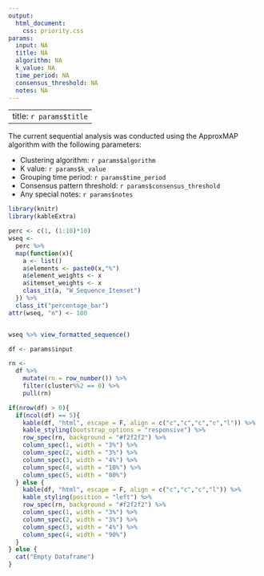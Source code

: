 ```yaml
---
output:
  html_document:
    css: priority.css
params:
  input: NA
  title: NA
  algorithm: NA
  k_value: NA
  time_period: NA
  consensus_threshold: NA
  notes: NA
---
```


---
title: `r params$title`
---

The current sequential analysis was conducted using the ApproxMAP algorithm with the following parameters:

* Clustering algorithm: `r params$algorithm`
* K value: `r params$k_value`
* Grouping time period: `r params$time_period`
* Consensus pattern threshold: `r params$consensus_threshold`
* Any special notes: `r params$notes`

```r
library(knitr)
library(kableExtra)

perc <- c(1, (1:10)*10)
wseq <-
  perc %>%
  map(function(x){
    a <- list()
    a$elements <- paste0(x,"%")
    a$element_weights <- x
    a$itemset_weights <- x
    class_it(a, "W_Sequence_Itemset")
  }) %>%
  class_it("percentage_bar")
attr(wseq, "n") <- 100


wseq %>% view_formatted_sequence()

df <- params$input

rn <-
  df %>%
    mutate(rn = row_number()) %>%
    filter(cluster%%2 == 0) %>%
    pull(rn)

if(nrow(df) > 0){
  if(ncol(df) == 5){
    kable(df, "html", escape = F, align = c("c","c","c","c","l")) %>%
    kable_styling(bootstrap_options = "responsive") %>%
    row_spec(rn, background = "#f2f2f2") %>%
    column_spec(1, width = "3%") %>%
    column_spec(2, width = "3%") %>%
    column_spec(3, width = "4%") %>%
    column_spec(4, width = "10%") %>%
    column_spec(5, width = "80%")
  } else {
    kable(df, "html", escape = F, align = c("c","c","c","l")) %>%
    kable_styling(position = "left") %>%
    row_spec(rn, background = "#f2f2f2") %>%
    column_spec(1, width = "3%") %>%
    column_spec(2, width = "3%") %>%
    column_spec(3, width = "4%") %>%
    column_spec(4, width = "90%")
  }
} else {
  cat("Empty Dataframe")
}

```
